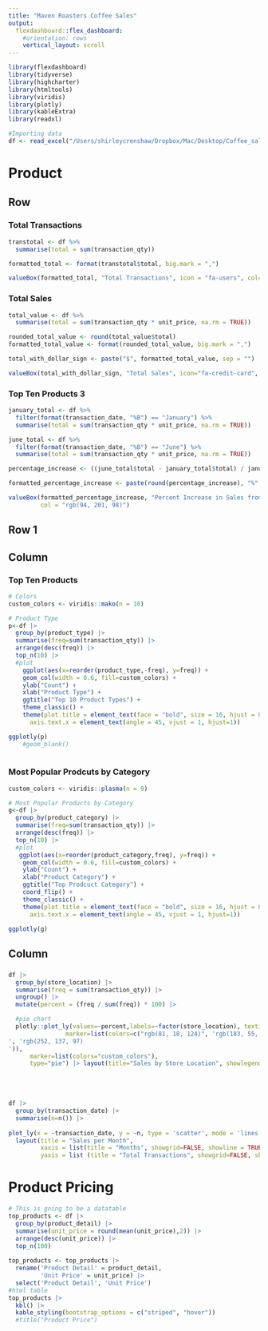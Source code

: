 ```yaml
---
title: "Maven Roasters Coffee Sales"
output: 
  flexdashboard::flex_dashboard:
    #orientation: rows
    vertical_layout: scroll
---
```


```r
library(flexdashboard)
library(tidyverse)
library(highcharter)
library(htmltools)
library(viridis)
library(plotly)
library(kableExtra)
library(readxl)
```

```r
#Importing data
df <- read_excel("/Users/shirleycrenshaw/Dropbox/Mac/Desktop/Coffee_sales/Coffee_Shop_Sales.xlsx")
```


Product {data-orientation=rows}
=========

Row
-----------------------------------------------------------------------

### Total Transactions 
```r
transtotal <- df %>%
  summarise(total = sum(transaction_qty))

formatted_total <- format(transtotal$total, big.mark = ",")

valueBox(formatted_total, "Total Transactions", icon = "fa-users", col= "rgb(59, 82, 139)")

```
### Total Sales

```r

total_value <- df %>%
  summarise(total = sum(transaction_qty * unit_price, na.rm = TRUE))

rounded_total_value <- round(total_value$total)
formatted_total_value <- format(rounded_total_value, big.mark = ",")

total_with_dollar_sign <- paste("$", formatted_total_value, sep = "")

valueBox(total_with_dollar_sign, "Total Sales", icon="fa-credit-card", col="rgb(33, 145, 140)")


```
### Top Ten Products 3
```r

january_total <- df %>%
  filter(format(transaction_date, "%B") == "January") %>%
  summarise(total = sum(transaction_qty * unit_price, na.rm = TRUE))

june_total <- df %>%
  filter(format(transaction_date, "%B") == "June") %>%
  summarise(total = sum(transaction_qty * unit_price, na.rm = TRUE))

percentage_increase <- ((june_total$total - january_total$total) / january_total$total) * 100

formatted_percentage_increase <- paste(round(percentage_increase), "%", sep = "")

valueBox(formatted_percentage_increase, "Percent Increase in Sales from Jan to June", icon = "fa-line-chart",
         col = "rgb(94, 201, 98)")

```


## Row 1 {data-height=20}

Column {.tabset .tabset-fade data-width=650} 
-----------------------------------------------------------------------

### Top Ten Products {data-height=600}

```r
# Colors
custom_colors <- viridis::mako(n = 10)

# Product Type
p<-df |> 
  group_by(product_type) |>
  summarise(freq=sum(transaction_qty)) |>
  arrange(desc(freq)) |>
  top_n(10) |>
  #plot
    ggplot(aes(x=reorder(product_type,-freq), y=freq)) +
    geom_col(width = 0.6, fill=custom_colors) +
    ylab("Count") +
    xlab("Product Type") +
    ggtitle("Top 10 Product Types") +
    theme_classic() +
    theme(plot.title = element_text(face = "bold", size = 16, hjust = 0.5),
      axis.text.x = element_text(angle = 45, vjust = 1, hjust=1)) 

ggplotly(p) 
    #geom_blank()
    

```



###  Most Popular Prodcuts by Category {data-height=600}
```r

custom_colors <- viridis::plasma(n = 9)

# Most Popular Products by Category 
g<-df |> 
  group_by(product_category) |>
  summarise(freq=sum(transaction_qty)) |>
  arrange(desc(freq)) |>
  top_n(10) |>
  #plot
   ggplot(aes(x=reorder(product_category,freq), y=freq)) +
    geom_col(width = 0.6, fill=custom_colors) +
    ylab("Count") +
    xlab("Product Category") +
    ggtitle("Top Prodcuct Category") +
    coord_flip() +
    theme_classic() +
    theme(plot.title = element_text(face = "bold", size = 16, hjust = 0.5),
      axis.text.x = element_text(angle = 45, vjust = 1, hjust=1))

ggplotly(g) 

```

Column {data-width=350}
-----------------------------------------------------------------------

### {.no-padding data-height=200}

```r

df |>
  group_by(store_location) |>
  summarise(freq = sum(transaction_qty)) |>
  ungroup() |>
  mutate(percent = (freq / sum(freq)) * 100) |>

  #pie chart
  plotly::plot_ly(values=~percent,labels=~factor(store_location), textinfo = 'label', hoverinfo='percent', textfont = list(color = 'white'),
                marker=list(colors=c("rgb(81, 18, 124)", 'rgb(183, 55, 121)
', 'rgb(252, 137, 97)
')),
      marker=list(colors="custom_colors"),
      type="pie") |> layout(title="Sales by Store Location", showlegend = F)





```


### {.no-padding data-height=200}

```r

df |>
  group_by(transaction_date) |>
  summarise(n=n()) |>
  
plot_ly(x = ~transaction_date, y = ~n, type = 'scatter', mode = 'lines') |>
  layout(title = "Sales per Month",
         xaxis = list(title = "Months", showgrid=FALSE, showline = TRUE, ticks = 'outside'),
         yaxis = list (title = "Total Transactions", showgrid=FALSE, showline = TRUE, ticks = 'outside'))


```



Product Pricing
==========
```r
# This is going to be a datatable
top_products <- df |>
  group_by(product_detail) |>
  summarise(unit_price = round(mean(unit_price),2)) |>
  arrange(desc(unit_price)) |>
  top_n(100) 
  
top_products <- top_products |>
  rename('Product Detail' = product_detail,
         'Unit Price' = unit_price) |>
  select('Product Detail', 'Unit Price')
#html table
top_products |>
  kbl() |>
  kable_styling(bootstrap_options = c("striped", "hover")) 
  #title("Product Price")


      

```

